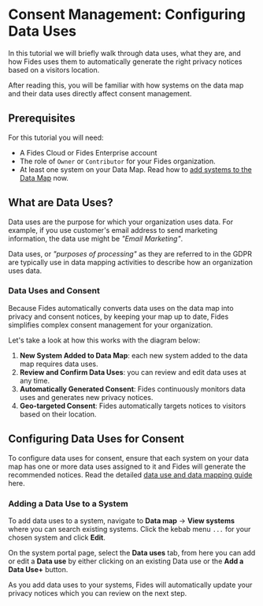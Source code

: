 
# Consent Management: Configuring Data Uses

<TutorialKey duration="5" product="Fides" topic="Consent Management"/>

In this tutorial we will briefly walk through data uses, what they are, and how Fides uses them to automatically generate the right privacy notices based on a visitors location.

After reading this, you will be familiar with how systems on the data map and their data uses directly affect consent management.

## Prerequisites

For this tutorial you will need:

* A Fides Cloud or Fides Enterprise account
* The role of `Owner` or `Contributor` for your Fides organization.
* At least one system on your Data Map. Read how to [add systems to the Data Map](../data-mapping-adding-systems-manually) now.



## What are Data Uses?

Data uses are the purpose for which your organization uses data. For example, if you use customer's email address to send marketing information, the data use might be _"Email Marketing"_.

Data uses, or _"purposes of processing"_ as they are referred to in the GDPR are typically use in data mapping activities to describe how an organization uses data. 

### Data Uses and Consent
Because Fides automatically converts data uses on the data map into privacy and consent notices, by keeping your map up to date, Fides simplifies complex consent management for your organization. 

Let's take a look at how this works with the diagram below:
<Screenshot img="/assets/img/tutorials/consent-management-uses-to-notices.gif" description="Data Uses converted to Privacy Notices & Consent" />

1. **New System Added to Data Map**: each new system added to the data map requires data uses.
2. **Review and Confirm Data Uses**: you can review and edit data uses at any time.
3. **Automatically Generated Consent**: Fides continuously monitors data uses and generates new privacy notices.
4. **Geo-targeted Consent**: Fides automatically targets notices to visitors based on their location.

## Configuring Data Uses for Consent
To configure data uses for consent, ensure that each system on your data map has one or more data uses assigned to it and Fides will generate the recommended notices. Read the detailed [data use and data mapping guide](../data-mapping-data-uses) here.

### Adding a Data Use to a System
To add data uses to a system, navigate to **Data map** → **View systems** where you can search existing systems. Click the kebab menu ```...``` for your chosen system and click **Edit**.

On the system portal page, select the **Data uses** tab, from here you can add or edit a **Data use** by either clicking on an existing Data use or the **Add a Data Use+** button.

<Screenshot img="/assets/img/tutorials/data-mapping-data-use-system-portal.gif" description="Editing system privacy information in the system portal" />

As you add data uses to your systems, Fides will automatically update your privacy notices which you can review on the next step.

